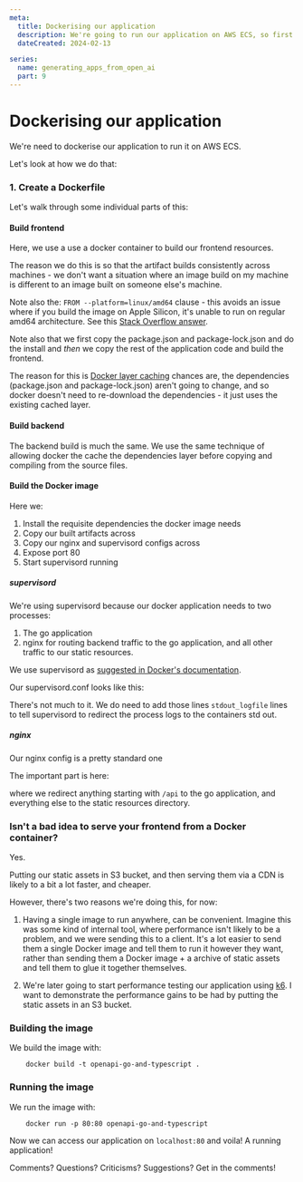 ```yaml
---
meta:
  title: Dockerising our application
  description: We're going to run our application on AWS ECS, so first we need to dockerise it. 
  dateCreated: 2024-02-13

series: 
  name: generating_apps_from_open_ai
  part: 9
---
```



# Dockerising our application

We're need to dockerise our application to run it on AWS ECS. 

Let's look at how we do that: 

### 1. Create a Dockerfile

<GithubPermalink permalink="https://github.com/dwjohnston/open-api-go-and-typescript/blob/bf2bae791464a7ce0506d3b91102212ed0beeb3d/Dockerfile#L1-L28"/>

Let's walk through some individual parts of this: 

#### Build frontend 

<GithubPermalink permalink="https://github.com/dwjohnston/open-api-go-and-typescript/blob/bf2bae791464a7ce0506d3b91102212ed0beeb3d/Dockerfile#L1-L7"/>

Here, we use a use a docker container to build our frontend resources.

The reason we do this is so that the artifact builds consistently across machines - we don't want a situation where an image build on my machine is different to an image built on someone else's machine. 

Note also the: `FROM --platform=linux/amd64` clause - this avoids an issue where if you build the image on Apple Silicon, it's unable to run on regular amd64 architecture. See this [Stack Overflow answer](https://stackoverflow.com/a/74731135/1068446).

Note also that we first copy the package.json and package-lock.json and do the install and _then_ we copy the rest of the application code and build the frontend. 

The reason for this is [Docker layer caching](https://docs.docker.com/build/cache/) chances are, the dependencies (package.json and package-lock.json) aren't going to change, and so docker doesn't need to re-download the dependencies - it just uses the existing cached layer. 

#### Build backend 

<GithubPermalink permalink="https://github.com/dwjohnston/open-api-go-and-typescript/blob/bf2bae791464a7ce0506d3b91102212ed0beeb3d/Dockerfile#L9-L15"/>

The backend build is much the same. We use the same technique of allowing docker the cache the dependencies layer before copying and compiling from the source files. 

#### Build the Docker image 

<GithubPermalink permalink="https://github.com/dwjohnston/open-api-go-and-typescript/blob/bf2bae791464a7ce0506d3b91102212ed0beeb3d/Dockerfile#L20-L28"/>

Here we: 

1. Install the requisite dependencies the docker image needs
2. Copy our built artifacts across
3. Copy our nginx and supervisord configs across
4. Expose port 80
5. Start supervisord running 

##### supervisord

We're using supervisord because our docker application needs to two processes: 

1. The go application
2. nginx for routing backend traffic to the go application, and all other traffic to our static resources. 

We use supervisord as [suggested in Docker's documentation](https://docs.docker.com/config/containers/multi-service_container/#use-a-process-manager).

Our supervisord.conf looks like this: 

<GithubPermalink permalink="https://github.com/dwjohnston/open-api-go-and-typescript/blob/bf2bae791464a7ce0506d3b91102212ed0beeb3d/supervisord.conf#L1-L18"/>

There's not much to it. We do need to add those lines `stdout_logfile` lines to tell supervisord to redirect the process logs to the containers std out. 

##### nginx 

Our nginx config is a pretty standard one 

<GithubPermalink permalink="https://github.com/dwjohnston/open-api-go-and-typescript/blob/bf2bae791464a7ce0506d3b91102212ed0beeb3d/nginx.conf#L1-L48"/>

The important part is here: 

<GithubPermalink permalink="https://github.com/dwjohnston/open-api-go-and-typescript/blob/bf2bae791464a7ce0506d3b91102212ed0beeb3d/nginx.conf#L33-L41"/>

 where we redirect anything starting with `/api` to the go application, and everything else to the static resources directory. 

### Isn't a bad idea to serve your frontend from a Docker container? 

Yes. 

Putting our static assets in S3 bucket, and then serving them via a CDN is likely to a bit a lot faster, and cheaper. 

However, there's two reasons we're doing this, for now: 

1. Having a single image to run anywhere, can be convenient. Imagine this was some kind of internal tool, where performance isn't likely to be a problem, and we were sending this to a client. It's a lot easier to send them a single Docker image and tell them to run it however they want, rather than sending them a Docker image + a archive of static assets and tell them to glue it together themselves. 

2. We're later going to start performance testing our application using [k6](https://k6.io/). I want to demonstrate the performance gains to be had by putting the static assets in an S3 bucket. 

### Building the image

We build the image with: 


```
	docker build -t openapi-go-and-typescript .
```

### Running the image 

We run the image with: 

```
	docker run -p 80:80 openapi-go-and-typescript
```

Now we can access our application on `localhost:80` and voila! A running application!

Comments? Questions? Criticisms? Suggestions? Get in the comments!
 

















